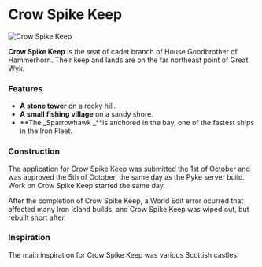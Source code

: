 

# Crow Spike Keep

<Image src="https://cdn.sanity.io/images/1as7cn02/production/e0e80d92c09731881d4f5888b86de8b988313e84-1600x837.png?w=976&h=350&fit=crop&crop=center&auto=format" alt="Crow Spike Keep" width={976} height={350}  />

<ProjectDetails
  floatRight
  region="Iron Islands"
  house="House Goodbrother"
  type="Keep"
  status="Completed"
  warp="/warp crowspike"
  projectLead="erytlink00"
  dateStarted="October 5, 2013"
  dateCompleted="October 5, 2013"
/>

**Crow Spike Keep** is the seat of cadet branch of House Goodbrother of Hammerhorn. Their keep and lands are on the far northeast point of Great Wyk.

### Features

* **A stone tower** on a rocky hill.
* **A small fishing village** on a sandy shore.
* **The _Sparrowhawk _**is anchored in the bay, one of the fastest ships in the Iron Fleet.

### Construction

The application for Crow Spike Keep was submitted the 1st of October and was approved the 5th of October, the same day as the Pyke server build. Work on Crow Spike Keep started the same day.

After the completion of Crow Spike Keep, a World Edit error ocurred that affected many Iron Island builds, and Crow Spike Keep was wiped out, but rebuilt short after.

### Inspiration

The main inspiration for Crow Spike Keep was various Scottish castles.
